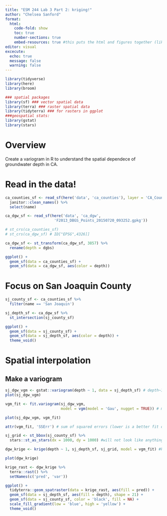 ```yaml
---
title: "ESM 244 Lab 3 Part 2: kriging!"
author: "Chelsea Sanford"
format: 
  html:
    code-fold: show
    toc: true
    number-sections: true
    embed-resources: true #this puts the html and figures together (like plots etc) * remember from now on
editor: visual
excecute: 
  echo: true
  message: false
  warning: false
---
```


```r
library(tidyverse)
library(here)
library(broom) 

### spatial packages
library(sf) ### vector spatial data
library(terra) ### raster spatial data
library(tidyterra) ### for rasters in ggplot
###geospatial stats:
library(gstat)
library(stars)
```

# Overview

Create a variogram in R to understand the spatial dependece of groundwater depth in CA.

# Read in the data!

```r
ca_counties_sf <- read_sf(here('data', 'ca_counties'), layer = 'CA_Counties_TIGER2016') %>% #no .shp when using layer
  janitor::clean_names() %>% 
  select(name)

ca_dgw_sf <- read_sf(here('data', 'ca_dgw',
                      'F2013_DBGS_Points_20150720_093252.gpkg'))
```

```r
# st_crs(ca_counties_sf)
# st_crs(ca_dgw_sf) # ID["EPSG",4326]]

ca_dgw_sf <- st_transform(ca_dgw_sf, 3857) %>% 
  rename(depth = dgbs)

ggplot() +
  geom_sf(data = ca_counties_sf) +
  geom_sf(data = ca_dgw_sf, aes(color = depth))
```

# Focus on San Joaquin County

```r
sj_county_sf <- ca_counties_sf %>% 
  filter(name == 'San Joaquin')

sj_depth_sf <- ca_dgw_sf %>% 
  st_intersection(sj_county_sf)

ggplot() +
  geom_sf(data = sj_county_sf) +
  geom_sf(data = sj_depth_sf, aes(color = depth)) + 
  theme_void()
```

# Spatial interpolation

## Make a variogram

```r
sj_dgw_vgm <- gstat::variogram(depth ~ 1, data = sj_depth_sf) # depth~1 only includes depth, but depth ~ elevation would mean integrate elevation as well (two variables instead of 1)
plot(sj_dgw_vgm)

vgm_fit <- fit.variogram(sj_dgw_vgm,
                         model = vgm(model = 'Gau', nugget = TRUE)) # more accurate nugget. default nugget = 0

plot(sj_dgw_vgm, vgm_fit)

attr(vgm_fit, 'SSErr') # sum of squared errors (lower is a better fit of the variogram)
```

```r
sj_grid <- st_bbox(sj_county_sf) %>% 
  stars::st_as_stars(dx = 1000, dy = 1000) #will not look like anything

dgw_krige <- krige(depth ~ 1, sj_depth_sf, sj_grid, model = vgm_fit) #krige predict the depth in areas around the known locations based on the grid that we outlined

plot(dgw_krige)
```

```r
krige_rast <- dgw_krige %>% 
  terra::rast() %>% 
  setNames(c('pred', 'var'))

ggplot() +
  tidyterra::geom_spatraster(data = krige_rast, aes(fill = pred)) +
  geom_sf(data = sj_depth_sf, aes(fill = depth), shape = 21) +
  geom_sf(data = sj_county_sf, color = 'black', fill = NA) +
  scale_fill_gradient(low = 'blue', high = 'yellow') + 
  theme_void()
```


